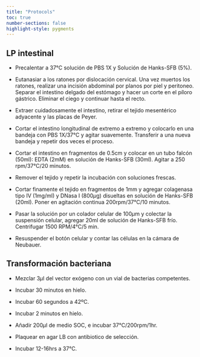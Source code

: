 ```yaml
---
title: "Protocols"
toc: true
number-sections: false
highlight-style: pygments
---
```


::: {.callout-note collapse="true"}
## LP intestinal

-   Precalentar a 37°C solución de PBS 1X y Solución de Hanks-SFB (5%).

-   Eutanasiar a los ratones por dislocación cervical. Una vez muertos
    los ratones, realizar una incisión abdominal por planos por piel y
    peritoneo. Separar el intestino delgado del estómago y hacer un
    corte en el píloro gástrico. Eliminar el ciego y continuar hasta el
    recto.

-   Extraer cuidadosamente el intestino, retirar el tejido mesentérico
    adyacente y las placas de Peyer.

-   Cortar el intestino longitudinal de extremo a extremo y colocarlo en
    una bandeja con PBS 1X/37°C y agitar suavemente. Transferir a una
    nueva bandeja y repetir dos veces el proceso.

-   Cortar el intestino en fragmentos de 0.5cm y colocar en un tubo
    falcón (50ml): EDTA (2mM) en solución de Hanks-SFB (30ml). Agitar a
    250 rpm/37°C/20 minutos.

-   Remover el tejido y repetir la incubación con soluciones frescas.

-   Cortar finamente el tejido en fragmentos de 1mm y agregar colagenasa
    tipo IV (1mg/ml) y DNasa I (800$\mu$g) disueltas en solución de
    Hanks-SFB (20ml). Poner en agitación continua 200rpm/37°C/10
    minutos.

-   Pasar la solución por un colador celular de 100$\mu$m y colectar la
    suspensión celular, agregar 20ml de solución de Hanks-SFB frío.
    Centrifugar 1500 RPM/4°C/5 min.

-   Resuspender el botón celular y contar las células en la cámara de
    Neubauer.

:::

::: {.callout-note collapse="true"}
## Transformación bacteriana

-   Mezclar 3$\mu$l del vector exógeno con un vial de bacterias competentes.

-   Incubar 30 minutos en hielo.

-   Incubar 60 segundos a 42ºC.

-   Incubar 2 minutos en hielo.

-   Añadir 200$\mu$l de medio SOC, e incubar 37°C/200rpm/1hr.

-   Plaquear en agar LB con antibiotico de selección.

-   Incubar 12-16hrs a 37°C.

:::

